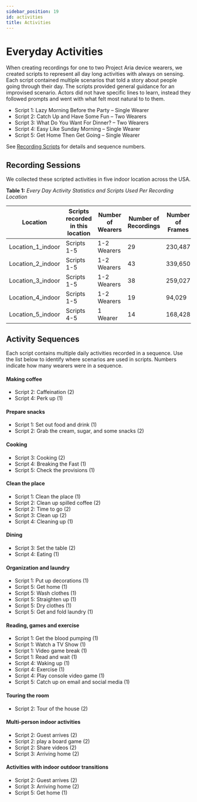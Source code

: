 ```yaml
---
sidebar_position: 19
id: activities
title: Activities
---
```

# Everyday Activities

When creating recordings for one to two Project Aria device wearers, we created scripts to represent all day long activities with always on sensing. Each script contained multiple scenarios that told a story about people going through their day. The scripts provided general guidance for an improvised scenario. Actors did not have specific lines to learn, instead they followed prompts and went with what felt most natural to to them.


* Script 1: Lazy Morning Before the Party – Single Wearer
* Script 2: Catch Up and Have Some Fun – Two Wearers
* Script 3: What Do You Want For Dinner? – Two Wearers
* Script 4: Easy Like Sunday Morning – Single Wearer
* Script 5: Get Home Then Get Going – Single Wearer

See [Recording Scripts](pilotdata/everyday/scripts.mdx) for details and sequence numbers.


## Recording Sessions

We collected these scripted activities in five indoor location across the USA.


**Table 1:** *Every Day Activity Statistics and Scripts Used Per Recording Location*

|Location  |Scripts recorded in this location  |Number of Wearers  |Number of Recordings  |Number of Frames  |Number of RGB Frames  |Total duration (hours)  |
|---  |---  |---  |---  |---  |---  |---  |
|Location_1_indoor  |Scripts 1-5  |1-2 Wearers  |29  |230,487  |115,235  |1.6  |
|Location_2_indoor  |Scripts 1-5  |1-2 Wearers  |43  |339,650  |169,824  |2.3  |
|Location_3_indoor  |Scripts 1-5  |1-2 Wearers  |38  |259,027  |129,514  |1.7  |
|Location_4_indoor  |Scripts 1-5  |1-2 Wearers  |19  |94,029  |47,015  |0.6  |
|Location_5_indoor  |Scripts 4-5  |1 Wearer  |14  |168,428  |84,214  |1.1  |


## Activity Sequences

Each script contains multiple daily activities recorded in a sequence. Use the list below to identify where scenarios are used in scripts. Numbers indicate how many wearers were in a sequence.

#### Making coffee

* Script 2: Caffeination (2)
* Script 4: Perk up (1)

#### Prepare snacks

* Script 1: Set out food and drink (1)
* Script 2: Grab the cream, sugar, and some snacks (2)

#### Cooking

* Script 3: Cooking (2)
* Script 4: Breaking the Fast (1)
* Script 5: Check the provisions (1)

#### Clean the place

* Script 1: Clean the place (1)
* Script 2: Clean up spilled coffee (2)
* Script 2: Time to go (2)
* Script 3: Clean up (2)
* Script 4: Cleaning up (1)

#### Dining

* Script 3: Set the table (2)
* Script 4: Eating (1)

#### Organization and laundry

* Script 1: Put up decorations (1)
* Script 5: Get home (1)
* Script 5: Wash clothes (1)
* Script 5: Straighten up (1)
* Script 5: Dry clothes (1)
* Script 5: Get and fold laundry (1)

#### Reading, games and exercise

* Script 1: Get the blood pumping (1)
* Script 1: Watch a TV Show (1)
* Script 1: Video game break (1)
* Script 1: Read and wait (1)
* Script 4: Waking up (1)
* Script 4: Exercise (1)
* Script 4: Play console video game (1)
* Script 5: Catch up on email and social media (1)

#### Touring the room

* Script 2: Tour of the house (2)

#### Multi-person indoor activities

* Script 2: Guest arrives (2)
* Script 2: play a board game (2)
* Script 2: Share videos (2)
* Script 3: Arriving home (2)


#### Activities with indoor outdoor transitions

* Script 2: Guest arrives (2)
* Script 3: Arriving home (2)
* Script 5: Get home (1)
